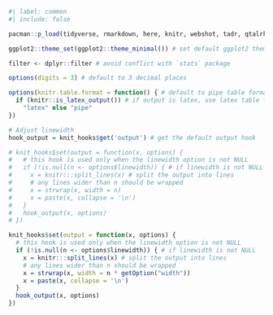 ```r
#| label: common
#| include: false

pacman::p_load(tidyverse, rmarkdown, here, knitr, webshot, tadr, qtalrkit, tidytext, readtext) # default packages

ggplot2::theme_set(ggplot2::theme_minimal()) # set default ggplot2 theme

filter <- dplyr::filter # avoid conflict with `stats` package

options(digits = 3) # default to 3 decimal places

options(knitr.table.format = function() { # default to pipe table format
  if (knitr::is_latex_output()) # if output is latex, use latex table format
    "latex" else "pipe"
})

# Adjust linewidth
hook_output = knit_hooks$get('output') # get the default output hook

# knit_hooks$set(output = function(x, options) {
#   # this hook is used only when the linewidth option is not NULL
#   if (!is.null(n <- options$linewidth)) { # if linewidth is not NULL
#     x = knitr:::split_lines(x) # split the output into lines
#     # any lines wider than n should be wrapped
#     x = strwrap(x, width = n)
#     x = paste(x, collapse = '\n')
#   }
#   hook_output(x, options)
# })

knit_hooks$set(output = function(x, options) {
  # this hook is used only when the linewidth option is not NULL
  if (!is.null(n <- options$linewidth)) { # if linewidth is not NULL
    x = knitr:::split_lines(x) # split the output into lines
    # any lines wider than n should be wrapped
    x = strwrap(x, width = n * getOption("width"))
    x = paste(x, collapse = '\n')
  }
  hook_output(x, options)
})
```

